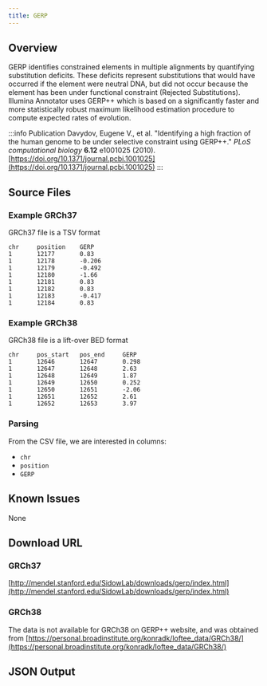 ```yaml
---
title: GERP
---
```



## Overview
GERP identifies constrained elements in multiple alignments by quantifying substitution deficits.
These deficits represent substitutions that would have occurred if the element were neutral DNA, but did not occur because the element has been under functional constraint (Rejected Substitutions).
Illumina Annotator uses GERP++ which is based on a significantly faster and more statistically robust maximum likelihood estimation procedure to compute expected rates of evolution.


:::info Publication
Davydov, Eugene V., et al. "Identifying a high fraction of the human genome to be under selective constraint using GERP++." *PLoS computational biology* **6.12** e1001025 (2010). [https://doi.org/10.1371/journal.pcbi.1001025](https://doi.org/10.1371/journal.pcbi.1001025)
:::

## Source Files

### Example GRCh37
GRCh37 file is a TSV format
```tsv
chr     position    GERP
1       12177       0.83
1       12178       -0.206
1       12179       -0.492
1       12180       -1.66
1       12181       0.83
1       12182       0.83
1       12183       -0.417
1       12184       0.83
```

### Example GRCh38
GRCh38 file is a lift-over BED format
```tsv
chr     pos_start   pos_end     GERP
1       12646       12647       0.298
1       12647       12648       2.63
1       12648       12649       1.87
1       12649       12650       0.252
1       12650       12651       -2.06
1       12651       12652       2.61
1       12652       12653       3.97
```


### Parsing

From the CSV file, we are interested in columns:
* `chr`
* `position`
* `GERP`

## Known Issues
None

## Download URL
### GRCh37
[http://mendel.stanford.edu/SidowLab/downloads/gerp/index.html](http://mendel.stanford.edu/SidowLab/downloads/gerp/index.html)

### GRCh38
The data is not available for GRCh38 on GERP++ website, and was obtained from [https://personal.broadinstitute.org/konradk/loftee_data/GRCh38/](https://personal.broadinstitute.org/konradk/loftee_data/GRCh38/)

## JSON Output

<JSON />
